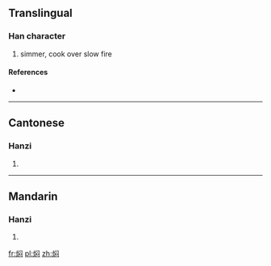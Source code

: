 {{also|燜}}
==Translingual==

===Han character===
{{Han char|rn=86|rad=火|as=07|sn=11|four=|canj=火中尸心 (FLSP)}}

# simmer, cook over slow fire

====References====
* {{Han ref|kx=0673.111|hdz=32205.110|uh=7116|ud=28950}}

----

==Cantonese==

===Hanzi===
{{yue-hanzi|jyut=|y=mun6|tra=燜}}

# {{defn|lang=yue|sort=火07}}

----

==Mandarin==

===Hanzi===
{{cmn-hanzi|tra=燜|pin=[[mèn]] ([[men4]])|wg=men<sup>4</sup>}}

# {{defn|lang=cmn|sort=火07}}

[[fr:焖]]
[[pl:焖]]
[[zh:焖]]